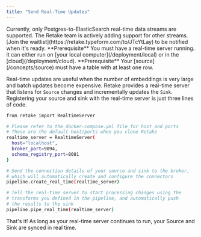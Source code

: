 ```yaml
---
title: "Send Real-Time Updates"
---
```


<Warning>
  Currently, only Postgres-to-ElasticSearch real-time data streams are
  supported. The Retake team is actively adding support for other streams. [Join
  the waitlist](https://retake.typeform.com/to/JTcYtLay) to be notified when
  it's ready.
</Warning>

<Info>
  **Prerequisite** You must have a real-time server running. It can either run
  on [your local computer](/deployment/local) or in the
  [cloud](/deployment/cloud).
</Info>

<Info>
  **Prerequisite** Your [source](/concepts/source) must have a table with at
  least one row.
</Info>

Real-time updates are useful when the number of embeddings is very large and batch updates become expensive.
Retake provides a real-time server that listens for `Source` changes and incrementally updates the `Sink`.
Registering your source and sink with the real-time server is just three lines of code.

```bash main.py
from retake import RealtimeServer

# Please refer to the docker-compose.yml file for host and ports
# These are the default host/ports when you clone Retake
realtime_server = RealtimeServer(
  host="localhost",
  broker_port=9094,
  schema_registry_port=8081
)

# Send the connection details of your source and sink to the broker,
# which will automatically create and configure the connectors
pipeline.create_real_time(realtime_server)

# Tell the real-time server to start processing changes using the
# transforms you defined in the pipeline, and automatically push
# the results to the sink
pipeline.pipe_real_time(realtime_server)
```

That's it! As long as your real-time server continues to run, your Source and Sink are synced in real time.
